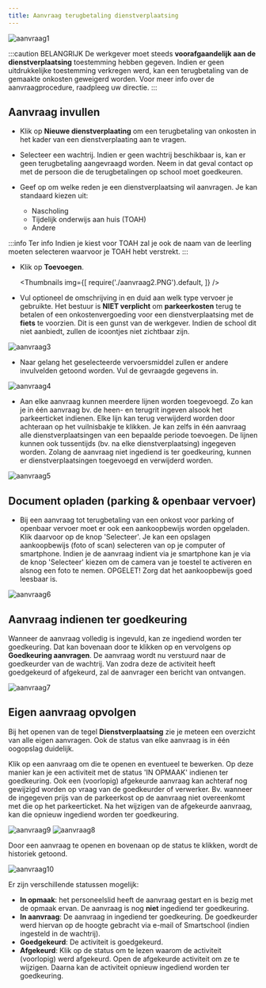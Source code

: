 ```yaml
---
title: Aanvraag terugbetaling dienstverplaatsing
---
```


![aanvraag1](./aanvraag1.png)

:::caution BELANGRIJK
De werkgever moet steeds **voorafgaandelijk aan de dienstverplaatsing** toestemming hebben gegeven. Indien er geen uitdrukkelijke toestemming verkregen werd, kan een terugbetaling van de gemaakte onkosten geweigerd worden. Voor meer info over de aanvraagprocedure, raadpleeg uw directie. 
:::

## Aanvraag invullen

- Klik op **Nieuwe dienstverplaating** om een terugbetaling van onkosten in het kader van een dienstverplaating aan te vragen.

- Selecteer een wachtrij. Indien er geen wachtrij beschikbaar is, kan er geen terugbetaling aangevraagd worden. Neem in dat geval contact op met de persoon die de terugbetalingen op school moet goedkeuren. 

- Geef op om welke reden je een dienstverplaatsing wil aanvragen. Je kan standaard kiezen uit:
    - Nascholing
    - Tijdelijk onderwijs aan huis (TOAH)
    - Andere
    
:::info Ter info
Indien je kiest voor TOAH zal je ook de naam van de leerling moeten selecteren waarvoor je TOAH hebt verstrekt. 
:::

- Klik op **Toevoegen**.

    <Thumbnails img={[
    require('./aanvraag2.PNG').default, 
    ]} />

- Vul optioneel de omschrijving in en duid aan welk type vervoer je gebruikte. Het bestuur is **NIET verplicht** om **parkeerkosten** terug te betalen of een onkostenvergoeding voor een dienstverplaatsing met de **fiets** te voorzien. Dit is een gunst van de werkgever. Indien de school dit niet aanbiedt, zullen de icoontjes <LegacyAction img="onkosten.PNG"/> niet zichtbaar zijn.

 ![aanvraag3](./aanvraag3.PNG)

 - Naar gelang het geselecteerde vervoersmiddel zullen er andere invulvelden getoond worden. Vul de gevraagde gegevens in. 

 ![aanvraag4](./aanvraag4.PNG)

 - Aan elke aanvraag kunnen meerdere lijnen worden toegevoegd. Zo kan je in één aanvraag bv. de heen- en terugrit ingeven alsook het parkeerticket indienen. Elke lijn kan terug verwijderd worden door achteraan op het vuilnisbakje te klikken. Je kan zelfs in één aanvraag alle dienstverplaatsingen van een bepaalde periode toevoegen. De lijnen kunnen ook tussentijds (bv. na elke dienstverplaatsing) ingegeven worden. Zolang de aanvraag niet ingediend is ter goedkeuring, kunnen er dienstverplaatsingen toegevoegd en verwijderd worden. 

 ![aanvraag5](./aanvraag5.PNG)

## Document opladen (parking & openbaar vervoer)
- Bij een aanvraag tot terugbetaling van een onkost voor parking of openbaar vervoer moet er ook een aankoopbewijs worden opgeladen. Klik daarvoor op de knop 'Selecteer'. Je kan een opslagen aankoopbewijs (foto of scan) selecteren van op je computer of smartphone. Indien je de aanvraag indient via je smartphone kan je via de knop 'Selecteer' kiezen om de camera van je toestel te activeren en alsnog een foto te nemen. OPGELET! Zorg dat het aankoopbewijs goed leesbaar is.

![aanvraag6](./aanvraag6.png)

## Aanvraag indienen ter goedkeuring

Wanneer de aanvraag volledig is ingevuld, kan ze ingediend worden ter goedkeuring. Dat kan bovenaan door te klikken op <LegacyAction img="beheer.PNG"/> en vervolgens op **Goedkeuring aanvragen**. De aanvraag wordt nu verstuurd naar de goedkeurder van de wachtrij. Van zodra deze de activiteit heeft goedgekeurd of afgekeurd, zal de aanvrager een bericht van ontvangen.   

![aanvraag7](./aanvraag7.png)

## Eigen aanvraag opvolgen
Bij het openen van de tegel **Dienstverplaatsing** zie je meteen een overzicht van alle eigen aanvragen. Ook de status van elke aanvraag is in één oogopslag duidelijk. 

Klik op een aanvraag om die te openen en eventueel te bewerken. Op deze manier kan je een activiteit met de status 'IN OPMAAK' indienen ter goedkeuring. Ook een (voorlopig) afgekeurde aanvraag kan achteraf nog gewijzigd worden op vraag van de goedkeurder of verwerker. Bv. wanneer de ingegeven prijs van de parkeerkost op de aanvraag niet overeenkomt met die op het parkeerticket. Na het wijzigen van de afgekeurde aanvraag, kan die opnieuw ingediend worden ter goedkeuring.

![aanvraag9](./aanvraag9.PNG)
![aanvraag8](./aanvraag8.PNG)

Door een aanvraag te openen en bovenaan op de status te klikken, wordt de historiek getoond. 

![aanvraag10](./aanvraag10.png)

Er zijn verschillende statussen mogelijk:
- **In opmaak**: het personeelslid heeft de aanvraag gestart en is bezig met de opmaak ervan. De aanvraag is nog **niet** ingediend ter goedkeuring.
- **In aanvraag**: De aanvraag in ingediend ter goedkeuring. De goedkeurder werd hiervan op de hoogte gebracht via e-mail of Smartschool (indien ingesteld in de wachtrij). 
- **Goedgekeurd**: De activiteit is goedgekeurd. 
- **Afgekeurd**: Klik op de status om te lezen waarom de activiteit (voorlopig) werd afgekeurd. Open de afgekeurde activiteit om ze te wijzigen. Daarna kan de activiteit opnieuw ingediend worden ter goedkeuring. 
